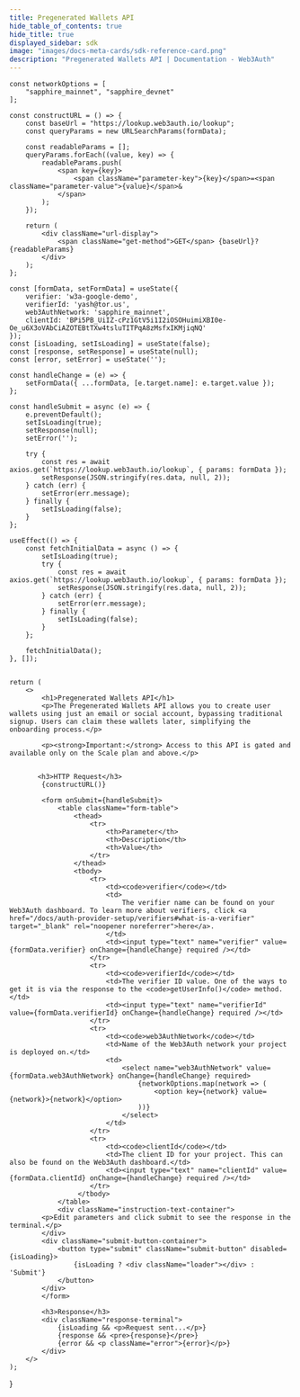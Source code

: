 ```yaml
---
title: Pregenerated Wallets API
hide_table_of_contents: true
hide_title: true
displayed_sidebar: sdk
image: "images/docs-meta-cards/sdk-reference-card.png"
description: "Pregenerated Wallets API | Documentation - Web3Auth"
---
```



    const networkOptions = [
        "sapphire_mainnet", "sapphire_devnet"
    ];

    const constructURL = () => {
        const baseUrl = "https://lookup.web3auth.io/lookup";
        const queryParams = new URLSearchParams(formData);

        const readableParams = [];
        queryParams.forEach((value, key) => {
            readableParams.push(
                <span key={key}>
                    <span className="parameter-key">{key}</span>=<span className="parameter-value">{value}</span>&
                </span>
            );
        });

        return (
            <div className="url-display">
                <span className="get-method">GET</span> {baseUrl}?{readableParams}
            </div>
        );
    };

    const [formData, setFormData] = useState({
        verifier: 'w3a-google-demo',
        verifierId: 'yash@tor.us',
        web3AuthNetwork: 'sapphire_mainnet',
        clientId: 'BPi5PB_UiIZ-cPz1GtV5i1I2iOSOHuimiXBI0e-Oe_u6X3oVAbCiAZOTEBtTXw4tsluTITPqA8zMsfxIKMjiqNQ'
    });
    const [isLoading, setIsLoading] = useState(false);
    const [response, setResponse] = useState(null);
    const [error, setError] = useState('');

    const handleChange = (e) => {
        setFormData({ ...formData, [e.target.name]: e.target.value });
    };

    const handleSubmit = async (e) => {
        e.preventDefault();
        setIsLoading(true);
        setResponse(null);
        setError('');

        try {
            const res = await axios.get(`https://lookup.web3auth.io/lookup`, { params: formData });
            setResponse(JSON.stringify(res.data, null, 2));
        } catch (err) {
            setError(err.message);
        } finally {
            setIsLoading(false);
        }
    };

    useEffect(() => {
        const fetchInitialData = async () => {
            setIsLoading(true);
            try {
                const res = await axios.get(`https://lookup.web3auth.io/lookup`, { params: formData });
                setResponse(JSON.stringify(res.data, null, 2));
            } catch (err) {
                setError(err.message);
            } finally {
                setIsLoading(false);
            }
        };

        fetchInitialData();
    }, []);


    return (
        <>
            <h1>Pregenerated Wallets API</h1>
            <p>The Pregenerated Wallets API allows you to create user wallets using just an email or social account, bypassing traditional signup. Users can claim these wallets later, simplifying the onboarding process.</p>

            <p><strong>Important:</strong> Access to this API is gated and available only on the Scale plan and above.</p>


           <h3>HTTP Request</h3>
            {constructURL()}

            <form onSubmit={handleSubmit}>
                <table className="form-table">
                    <thead>
                        <tr>
                            <th>Parameter</th>
                            <th>Description</th>
                            <th>Value</th>
                        </tr>
                    </thead>
                    <tbody>
                        <tr>
                            <td><code>verifier</code></td>
                            <td>
                                The verifier name can be found on your Web3Auth dashboard. To learn more about verifiers, click <a href="/docs/auth-provider-setup/verifiers#what-is-a-verifier" target="_blank" rel="noopener noreferrer">here</a>.
                            </td>
                            <td><input type="text" name="verifier" value={formData.verifier} onChange={handleChange} required /></td>
                        </tr>
                        <tr>
                            <td><code>verifierId</code></td>
                            <td>The verifier ID value. One of the ways to get it is via the response to the <code>getUserInfo()</code> method.</td>
                            <td><input type="text" name="verifierId" value={formData.verifierId} onChange={handleChange} required /></td>
                        </tr>
                        <tr>
                            <td><code>web3AuthNetwork</code></td>
                            <td>Name of the Web3Auth network your project is deployed on.</td>
                            <td>
                                <select name="web3AuthNetwork" value={formData.web3AuthNetwork} onChange={handleChange} required>
                                    {networkOptions.map(network => (
                                        <option key={network} value={network}>{network}</option>
                                    ))}
                                </select>
                            </td>
                        </tr>
                        <tr>
                            <td><code>clientId</code></td>
                            <td>The client ID for your project. This can also be found on the Web3Auth dashboard.</td>
                            <td><input type="text" name="clientId" value={formData.clientId} onChange={handleChange} required /></td>
                        </tr>
                     </tbody>
                </table>
                <div className="instruction-text-container">
            <p>Edit parameters and click submit to see the response in the terminal.</p>
            </div>
            <div className="submit-button-container">
                <button type="submit" className="submit-button" disabled={isLoading}>
                    {isLoading ? <div className="loader"></div> : 'Submit'}
                </button>
            </div>
            </form>

            <h3>Response</h3>
            <div className="response-terminal">
                {isLoading && <p>Request sent...</p>}
                {response && <pre>{response}</pre>}
                {error && <p className="error">{error}</p>}
            </div>
        </>
    );

}
